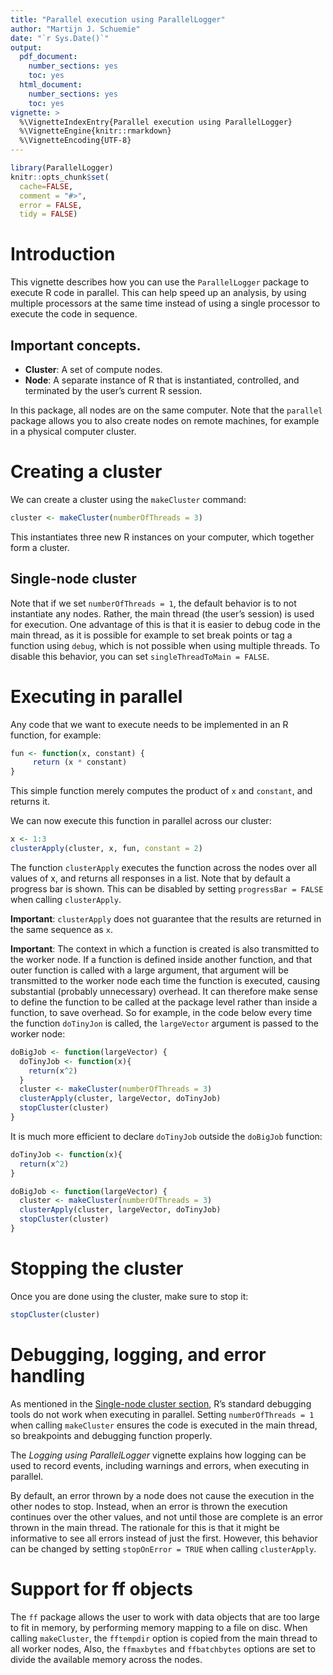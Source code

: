 ---
title: "Parallel execution using ParallelLogger"
author: "Martijn J. Schuemie"
date: "`r Sys.Date()`"
output:
  pdf_document:
    number_sections: yes
    toc: yes
  html_document:
    number_sections: yes
    toc: yes
vignette: >
  %\VignetteIndexEntry{Parallel execution using ParallelLogger}
  %\VignetteEngine{knitr::rmarkdown}
  %\VignetteEncoding{UTF-8}
---

```{r, echo = FALSE, message = FALSE, warning = FALSE}
library(ParallelLogger)
knitr::opts_chunk$set(
  cache=FALSE,
  comment = "#>",
  error = FALSE,
  tidy = FALSE)
```
# Introduction

This vignette describes how you can use the `ParallelLogger` package to execute R code in parallel. This can help speed up an analysis, by using multiple processors at the same time instead of using a single processor to  execute the code in sequence. 

## Important concepts.

* **Cluster**: A set of compute nodes. 
* **Node**: A separate instance of R that is instantiated, controlled, and terminated by the user's current R session.

In this package, all nodes are on the same computer. Note that the `parallel` package allows you to also create nodes on remote machines, for example in a physical computer cluster.

# Creating a cluster

We can create a cluster using the `makeCluster` command:

```{r}
cluster <- makeCluster(numberOfThreads = 3)
```

This instantiates three new R instances on your computer, which together form a cluster. 

## Single-node cluster {#singleNode}

Note that if we set `numberOfThreads = 1`, the default behavior is to not instantiate any nodes. Rather, the main thread (the user's session) is used for execution. One advantage of this is that it is easier to debug code in the main thread, as it is possible for example to set break points or tag a function using `debug`, which is not possible when using multiple threads. To disable this behavior, you can set `singleThreadToMain = FALSE`.

# Executing in parallel

Any code that we want to execute needs to be implemented in an R function, for example:

```{r}
fun <- function(x, constant) {
     return (x * constant)
}
```

This simple function merely computes the product of `x` and `constant`, and returns it. 

We can now execute this function in parallel across our cluster:

```{r}
x <- 1:3
clusterApply(cluster, x, fun, constant = 2)
```

The function `clusterApply` executes the function across the nodes over all values of x, and returns all responses in a list. Note that by default a progress bar is shown. This can be disabled by setting `progressBar = FALSE` when calling `clusterApply`.

**Important**: `clusterApply` does not guarantee that the results are returned in the same sequence as `x`.

**Important**:  The context in which a function is created is also transmitted to the worker node. If a function is defined inside another function, and that outer function is called with a large argument, that argument will be transmitted to the worker node each time the function is executed, causing substantial (probably unnecessary) overhead. It can therefore make sense to define the function to be called at the package level rather than inside a function, to save overhead. So for example, in the code below every time the function `doTinyJon` is called, the `largeVector` argument is passed to the worker node:

```{r}
doBigJob <- function(largeVector) {
  doTinyJob <- function(x){
    return(x^2)
  }
  cluster <- makeCluster(numberOfThreads = 3)
  clusterApply(cluster, largeVector, doTinyJob)
  stopCluster(cluster)
}
```

It is much more efficient to declare `doTinyJob` outside the `doBigJob` function:

```{r}
doTinyJob <- function(x){
  return(x^2)
}

doBigJob <- function(largeVector) {
  cluster <- makeCluster(numberOfThreads = 3)
  clusterApply(cluster, largeVector, doTinyJob)
  stopCluster(cluster)
}
```

# Stopping the cluster

Once you are done using the cluster, make sure to stop it:

```{r}
stopCluster(cluster)
```


# Debugging, logging, and error handling

As mentioned in the [Single-node cluster section](#singleNode), R's standard debugging tools do not work when executing in parallel. Setting `numberOfThreads = 1` when calling `makeCluster` ensures the code is executed in the main thread, so breakpoints and debugging function properly. 

The *Logging using ParallelLogger* vignette explains how logging can be used to record events, including warnings and errors, when executing in parallel.

By default, an error thrown by a node does not cause the execution in the other nodes to stop. Instead, when an error is thrown the execution continues over the other values, and not until those are complete is an error thrown in the main thread. The rationale for this is that it might be informative to see all errors instead of just the first. However, this behavior can be changed by setting `stopOnError = TRUE` when calling `clusterApply`.

# Support for ff objects

The `ff` package allows the user to work with data objects that are too large to fit in memory, by performing memory mapping to a file on disc. When calling `makeCluster`, the `fftempdir` option is copied from the main thread to all worker nodes, Also, the `ffmaxbytes` and `ffbatchbytes` options are set to divide the available memory across the nodes.

